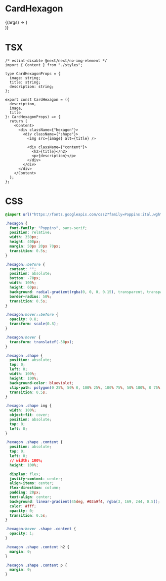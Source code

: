 
<Meta title="Components/Cards" component={CardHexagon} />

# CardHexagon

<Canvas>
  <Story
    name="CardHexagon"
    args={{
      image: "/assets/img/pexels-leticia-azevedo-9459781.jpg",
      title: "XXXXX",
      description: `Lorem Ipsum is simply dummy text of the printing and typesetting
              industry. Lorem Ipsum has been the industry's standard dummy text
              ever`
    }}
  >
    {(args) => (
      <div style={{ display: "flex", justifyContent: "center" }}>
        <CardHexagon {...args} />
      </div>
    )}
  </Story>
</Canvas>

<ArgsTable of={CardHexagon} />

# TSX

```tsx
/* eslint-disable @next/next/no-img-element */
import { Content } from "./styles";

type CardHexagonProps = {
  image: string;
  title: string;
  description: string;
};

export const CardHexagon = ({
  description,
  image,
  title
}: CardHexagonProps) => {
  return (
    <Content>
      <div className={"hexagon"}>
        <div className={"shape"}>
          <img src={image} alt={title} />

          <div className={"content"}>
            <h2>{title}</h2>
            <p>{description}</p>
          </div>
        </div>
      </div>
    </Content>
  );
};
```

# CSS

```css
@import url("https://fonts.googleapis.com/css2?family=Poppins:ital,wght@0,100;0,300;0,400;0,500;0,600;0,800;0,900;1,700&display=swap");

.hexagon {
  font-family: "Poppins", sans-serif;
  position: relative;
  width: 350px;
  height: 400px;
  margin: 50px 20px 70px;
  transition: 0.5s;
}

.hexagon::before {
  content: "";
  position: absolute;
  bottom: -70px;
  width: 100%;
  height: 60px;
  background: radial-gradient(rgba(0, 0, 0, 0.15), transparent, transparent);
  border-radius: 50%;
  transition: 0.5s;
}

.hexagon:hover::before {
  opacity: 0.8;
  transform: scale(0.8);
}

.hexagon:hover {
  transform: translateY(-30px);
}

.hexagon .shape {
  position: absolute;
  top: 0;
  left: 0;
  width: 100%;
  height: 100%;
  background-color: blueviolet;
  clip-path: polygon(0 25%, 50% 0, 100% 25%, 100% 75%, 50% 100%, 0 75%);
  transition: 0.5s;
}

.hexagon .shape img {
  width: 100%;
  object-fit: cover;
  position: absolute;
  top: 0;
  left: 0;
}

.hexagon .shape .content {
  position: absolute;
  top: 0;
  left: 0;
  // width: 100%;
  height: 100%;

  display: flex;
  justify-content: center;
  align-items: center;
  flex-direction: column;
  padding: 20px;
  text-align: center;
  background: linear-gradient(45deg, #03a9f4, rgba(3, 169, 244, 0.5));
  color: #fff;
  opacity: 0;
  transition: 0.5s;
}

.hexagon:hover .shape .content {
  opacity: 1;
}

.hexagon .shape .content h2 {
  margin: 0;
}

.hexagon .shape .content p {
  margin: 0;
}
```
